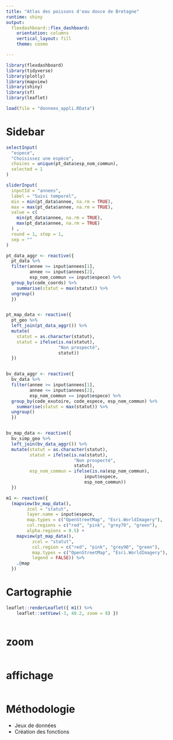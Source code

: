 ```yaml
---
title: "Atlas des poissons d'eau douce de Bretagne"
runtime: shiny
output: 
  flexdashboard::flex_dashboard:
    orientation: columns
    vertical_layout: fill
    theme: cosmo

---
```


```r
library(flexdashboard)
library(tidyverse)
library(plotly)
library(mapview)
library(shiny)
library(sf)
library(leaflet)
```


```r
load(file = "donnees_appli.RData")
```

Sidebar {.sidebar data-width=350}
=====================================

```r

selectInput(
  "espece",
  "Choisissez une espèce",
  choices = unique(pt_data$esp_nom_commun),
  selected = 1
)

sliderInput(
  inputId = "annees",
  label = "Suivi temporel",
  min = min(pt_data$annee, na.rm = TRUE),
  max = max(pt_data$annee, na.rm = TRUE),
  value = c(
    min(pt_data$annee, na.rm = TRUE),
    max(pt_data$annee, na.rm = TRUE)
  ) ,
  round = 1, step = 1,
  sep = ""
)

```

```r


pt_data_aggr <- reactive({
  pt_data %>% 
  filter(annee >= input$annees[1],
         annee <= input$annees[2],
         esp_nom_commun == input$espece) %>% 
  group_by(code_coords) %>%
    summarise(statut = max(statut)) %>% 
  ungroup()
  })


pt_map_data <- reactive({ 
  pt_geo %>% 
  left_join(pt_data_aggr()) %>% 
  mutate(
    statut = as.character(statut),
    statut = ifelse(is.na(statut),
                    "Non prospecté",
                    statut))
  })


bv_data_aggr <- reactive({
  bv_data %>% 
  filter(annee >= input$annees[1],
         annee <= input$annees[2],
         esp_nom_commun == input$espece) %>% 
  group_by(code_exutoire, code_espece, esp_nom_commun) %>%
    summarise(statut = max(statut)) %>% 
  ungroup()
  })


bv_map_data <- reactive({
  bv_simp_geo %>% 
  left_join(bv_data_aggr()) %>% 
  mutate(statut = as.character(statut),
         statut = ifelse(is.na(statut),
                          "Non prospecté",
                          statut),
         esp_nom_commun = ifelse(is.na(esp_nom_commun),
                              input$espece,
                              esp_nom_commun)) 
  })

m1 <- reactive({
  (mapview(bv_map_data(),
        zcol = "statut",
        layer.name = input$espece,
        map.types = c("OpenStreetMap", "Esri.WorldImagery"),
        col.regions = c("red", "pink", "grey70", "green"),
        alpha.regions = 0.5) +
    mapview(pt_map_data(),
          zcol = "statut",
          col.region = c("red", "pink", "grey90", "green"),
          map.types = c("OpenStreetMap", "Esri.WorldImagery"),
          legend = FALSE)) %>%
    .@map
  })

```


# Cartographie
```r


leaflet::renderLeaflet({ m1() %>% 
    leaflet::setView(-3, 48.2, zoom = 8) })



```

# zoom

```r


```

# affichage

```r

```


# Méthodologie

- Jeux de données  
- Création des fonctions  